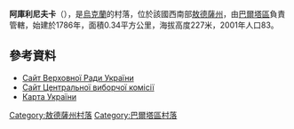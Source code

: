 {{coord|47|51|1|N|29|32|11|E|scale:30000|display=title}}

'''阿庫利尼夫卡'''（{{lang-uk|Акулинівка}}），是[[烏克蘭|烏克蘭]]的村落，位於該國西南部[[敖德薩州|敖德薩州]]，由[[巴爾塔區|巴爾塔區]]負責管轄，始建於1786年，面積0.34平方公里，海拔高度227米，2001年人口83。

==參考資料==
*[https://web.archive.org/web/20110521215759/http://gska2.rada.gov.ua/ Сайт Верховної Ради України]
*[http://www.cvk.gov.ua/ Сайт Центральної виборчої комісії] {{Wayback|url=http://www.cvk.gov.ua/ |date=20101203204641 }}
*[http://maps.vlasenko.net/ Карта України] {{Wayback|url=http://maps.vlasenko.net/ |date=20160215103730 }}

{{DEFAULTSORT:Акулинівка}}
[[Category:敖德薩州村落|Category:敖德薩州村落]]
[[Category:巴爾塔區村落|Category:巴爾塔區村落]]


{{Odessa-geo-stub}}